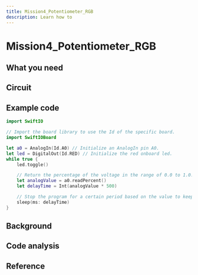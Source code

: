 ```yaml
---
title: Mission4_Potentiometer_RGB
description: Learn how to
---
```


# Mission4_Potentiometer_RGB




## What you need




## Circuit


## Example code

```swift
import SwiftIO

// Import the board library to use the Id of the specific board.
import SwiftIOBoard

let a0 = AnalogIn(Id.A0) // Initialize an AnalogIn pin A0.
let led = DigitalOut(Id.RED) // Initialize the red onboard led.
while true {
    led.toggle()

    // Return the percentage of the voltage in the range of 0.0 to 1.0.
    let analogValue = a0.readPercent()
    let delayTime = Int(analogValue * 500)

    // Stop the program for a certain period based on the value to keep current led state.
    sleep(ms: delayTime)
}
```


## Background



## Code analysis


## Reference
